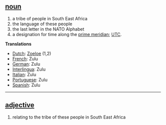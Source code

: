 ==[[noun]]==
# a tribe of people in South East Africa
# the language of these people
# the last letter in the NATO Alphabet
#a designation for time along the [[prime meridian]]; [[UTC]].


'''Translations'''
*[[Dutch]]: [[Zoeloe]] (1,2)
*[[French]]: Zulu
*[[German]]: Zulu
*[[Interlingua]]: Zulu
*[[Italian]]: Zulu
*[[Portuguese]]: Zulu
*[[Spanish]]: Zulu

----

== [[adjective]] == 
# relating to the tribe of these people in South East Africa